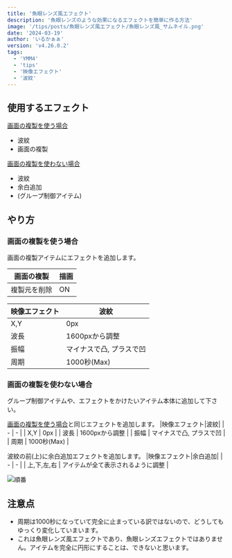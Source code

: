 ---
title: '魚眼レンズ風エフェクト'
description: '魚眼レンズのような効果になるエフェクトを簡単に作る方法'
image: '/tips/posts/魚眼レンズ風エフェクト/魚眼レンズ風_サムネイル.png'
date: '2024-03-19'
author: 'いるかぁぁ'
version: 'v4.26.0.2'
tags:
  - 'YMM4'
  - 'tips'
  - '映像エフェクト'
  - '波紋'
---

## 使用するエフェクト
[画面の複製を使う場合](#画面の複製を使う場合)
- 波紋
- 画面の複製

[画面の複製を使わない場合](#画面の複製を使わない場合)
- 波紋
- 余白追加
- (グループ制御アイテム)


## やり方
### 画面の複製を使う場合
画面の複製アイテムにエフェクトを追加します。

|画面の複製|描画|
| - | - |
| 複製元を削除 | ON |

|映像エフェクト|波紋|
| - | - |
| X,Y | 0px |
| 波長 | 1600pxから調整 |
| 振幅 | マイナスで凸, プラスで凹 |
| 周期 | 1000秒(Max) |

### 画面の複製を使わない場合
グループ制御アイテムや、エフェクトをかけたいアイテム本体に追加して下さい。  


[画面の複製を使う場合](#画面の複製を使う場合)と同じエフェクトを追加します。
|映像エフェクト|波紋|
| - | - |
| X,Y | 0px |
| 波長 | 1600pxから調整 |
| 振幅 | マイナスで凸, プラスで凹 |
| 周期 | 1000秒(Max) |

波紋の前(上)に余白追加エフェクトを追加します。
|映像エフェクト|余白追加|
| - | - |
| 上,下,左,右 | アイテムが全て表示されるように調整 |

![順番](/assets/tips/posts/魚眼レンズ風エフェクト/順番.png)


## 注意点
- 周期は1000秒になっていて完全に止まっている訳ではないので、どうしてもゆっくり変化していまいます。
- これは魚眼レンズ風エフェクトであり、魚眼レンズエフェクトではありません。アイテムを完全に円形にすることは、できないと思います。